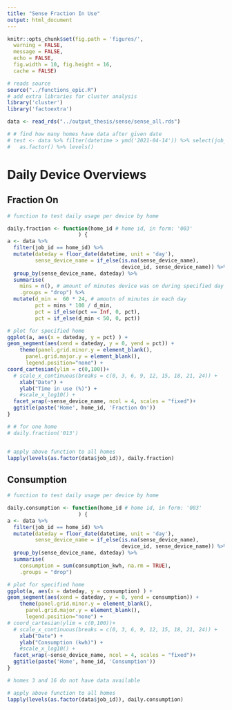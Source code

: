```yaml
---
title: "Sense Fraction In Use"
output: html_document
---
```


```r
knitr::opts_chunk$set(fig.path = 'figures/',
  warning = FALSE,
  message = FALSE,
  echo = FALSE,
  fig.width = 10, fig.height = 16,
  cache = FALSE)

```

```r
# reads source
source("../functions_epic.R")
# add extra libraries for cluster analysis
library('cluster')
library('factoextra')


```

```r
data <- read_rds("../output_thesis/sense/sense_all.rds")

# # find how many homes have data after given date
# test <- data %>% filter(datetime > ymd('2021-04-14')) %>% select(job_id) %>%
#   as.factor() %>% levels()
```

# Daily Device Overviews  

## Fraction On  

```r

# function to test daily usage per device by home

daily.fraction <- function(home_id # home id, in form: '003'
                       ) {
a <- data %>%
  filter(job_id == home_id) %>%
  mutate(dateday = floor_date(datetime, unit = 'day'),
         sense_device_name = if_else(is.na(sense_device_name),
                                     device_id, sense_device_name)) %>%
  group_by(sense_device_name, dateday) %>%
  summarise(
    mins = n(), # amount of minutes device was on during specified day
    .groups = "drop") %>%
  mutate(d_min =  60 * 24, # amoutn of minutes in each day
         pct = mins * 100 / d_min,
         pct = if_else(pct == Inf, 0, pct),
         pct = if_else(d_min < 50, 0, pct))

# plot for specified home
ggplot(a, aes(x = dateday, y = pct) ) +
geom_segment(aes(xend = dateday, y = 0, yend = pct)) +
    theme(panel.grid.minor.y = element_blank(),
      panel.grid.major.y = element_blank(),
      legend.position="none") +
coord_cartesian(ylim = c(0,100))+
  # scale_x_continuous(breaks = c(0, 3, 6, 9, 12, 15, 18, 21, 24)) +
    xlab("Date") +
    ylab("Time in use (%)") +
    #scale_x_log10() +
  facet_wrap(~sense_device_name, ncol = 4, scales = "fixed")+
  ggtitle(paste('Home', home_id, 'Fraction On'))
}


```

```r

# # for one home
# daily.fraction('013')


# apply above function to all homes
lapply(levels(as.factor(data$job_id)), daily.fraction)
```


## Consumption  

```r

# function to test daily usage per device by home

daily.consumption <- function(home_id # home id, in form: '003'
                       ) {
a <- data %>%
  filter(job_id == home_id) %>%
  mutate(dateday = floor_date(datetime, unit = 'day'),
         sense_device_name = if_else(is.na(sense_device_name),
                                     device_id, sense_device_name)) %>%
  group_by(sense_device_name, dateday) %>%
  summarise(
    consumption = sum(consumption_kwh, na.rm = TRUE),
    .groups = "drop")

# plot for specified home
ggplot(a, aes(x = dateday, y = consumption) ) +
geom_segment(aes(xend = dateday, y = 0, yend = consumption)) +
    theme(panel.grid.minor.y = element_blank(),
      panel.grid.major.y = element_blank(),
      legend.position="none") +
# coord_cartesian(ylim = c(0,100))+
  # scale_x_continuous(breaks = c(0, 3, 6, 9, 12, 15, 18, 21, 24)) +
    xlab("Date") +
    ylab("Consumption (kwh)") +
    #scale_x_log10() +
  facet_wrap(~sense_device_name, ncol = 4, scales = "fixed")+
  ggtitle(paste('Home', home_id, 'Consumption'))
}


```

```r
# homes 3 and 16 do not have data available

# apply above function to all homes
lapply(levels(as.factor(data$job_id)), daily.consumption)
```

